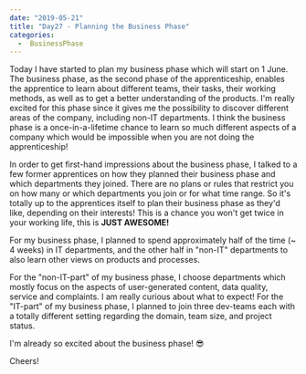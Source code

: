 ---
date: "2019-05-21"
title: "Day27 - Planning the Business Phase"
categories:
  -  BusinessPhase
---

Today I have started to plan my business phase which will start on 1 June.
The business phase, as the second phase of the apprenticeship, enables the apprentice
to learn about different teams, their tasks, their working methods, as well as to get a better understanding of the products. 
I'm really excited for this phase since it gives me the possibility to discover different areas of the company, including non-IT departments. 
I think the business phase is a once-in-a-lifetime chance to learn so much different aspects of a company which would be impossible when you are not doing the apprenticeship!

In order to get first-hand impressions about the business phase, I talked to a few former apprentices on how they planned their business phase and which departments they joined.
There are no plans or rules that restrict you on how many or which departments you join or for what time range.
So it's totally up to the apprentices itself to plan their business phase as they'd like, depending on their interests!
This is a chance you won't get twice in your working life, this is **JUST AWESOME!**

For my business phase, I planned to spend approximately half of the time (~ 4 weeks) in IT departments,
and the other half in "non-IT" departments to also learn other views on products and processes.

For the "non-IT-part" of my business phase, I choose departments which mostly focus on the aspects of user-generated content, data quality, service and complaints. I am really curious about what to expect!
For the "IT-part" of my business phase, I planned to join three dev-teams each with a totally different setting regarding the domain, team size, and project status.

I'm already so excited about the business phase! 😎

Cheers!



